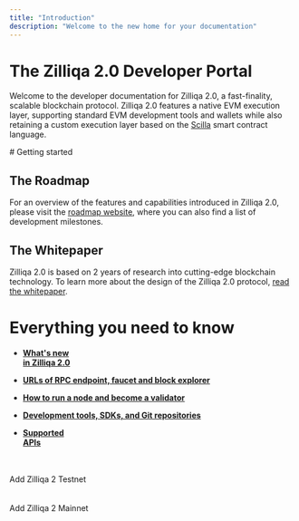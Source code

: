 ```yaml
---
title: "Introduction"
description: "Welcome to the new home for your documentation"
---
```


# The Zilliqa 2.0 Developer Portal

Welcome to the developer documentation for Zilliqa 2.0, a fast-finality, scalable blockchain protocol. Zilliqa 2.0 features a native EVM execution layer, supporting standard EVM development tools and wallets while also retaining a custom execution layer based on the [Scilla](https://scilla.readthedocs.io/en/latest) smart contract language.



<div class="md-zil-wrapper" markdown>
# Getting started
<div class="md-zil-cards" markdown>
<div markdown>

## The Roadmap
For an overview of the features and capabilities introduced in Zilliqa 2.0, please visit the [roadmap website](https://roadmap.zilliqa.com/), where you can also find a list of development milestones. 

</div>
<div markdown>

## The Whitepaper
Zilliqa 2.0 is based on 2 years of research into cutting-edge blockchain technology. To learn more about the design of the Zilliqa 2.0 protocol, [read the whitepaper](https://drive.google.com/file/d/1XqSySl0w_OtxyxBZ0ahS06cqIv-vd10M/view).

</div>
</div>

# Everything you need to know
<div class="grid cards md-zil-cards" markdown>

-  [__What's new <br>in Zilliqa 2.0__](/zilliqa2/changes/)



-   [__URLs of RPC endpoint, faucet and block explorer__](/zilliqa2/endpoints/)


-   [__How to run a node and become a validator__](/zilliqa2/nodes/)


-   [__Development tools, SDKs, and Git repositories__](/zilliqa2/sdk/)


-   [__Supported <br>APIs__](/zilliqa2/api/apis/)


</div>

<br>
<br>

<span id="addZilliqaPTChainButton" class="metamask">
Add Zilliqa 2 Testnet
</span>
<br>
<br>
<br>
<span id="addZilliqaPMChainButton" class="metamask">
Add Zilliqa 2 Mainnet
</span>
